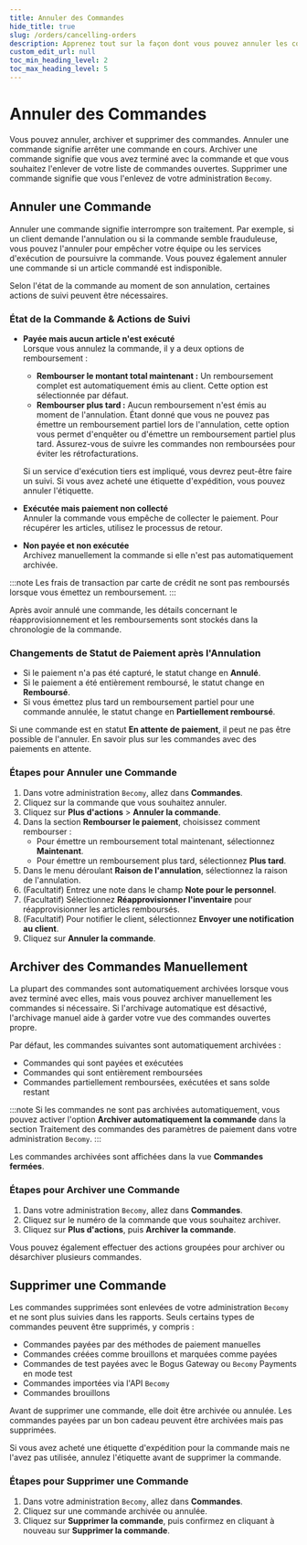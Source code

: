 ```yaml
---
title: Annuler des Commandes
hide_title: true
slug: /orders/cancelling-orders
description: Apprenez tout sur la façon dont vous pouvez annuler les commandes que vous avez reçues.
custom_edit_url: null
toc_min_heading_level: 2
toc_max_heading_level: 5
---
```



<head>
  <meta
    property="twitter:description"
    content="Apprenez tout sur la façon dont vous pouvez annuler les commandes que vous avez reçues."
  />
  <meta
    property="og:url"
    content="https://docs-becomy.surge.sh/orders/cancelling-orders"
  />
  <link rel="canonical" href="https://docs-becomy.surge.sh/orders" />
  <link
    rel="alternate"
    href="https://docs-becomy.surge.sh/orders/fr"
    hreflang="fr"
  />
</head>

# Annuler des Commandes

Vous pouvez annuler, archiver et supprimer des commandes. Annuler une commande signifie arrêter une commande en cours. Archiver une commande signifie que vous avez terminé avec la commande et que vous souhaitez l'enlever de votre liste de commandes ouvertes. Supprimer une commande signifie que vous l'enlevez de votre administration `Becomy`.

## Annuler une Commande

Annuler une commande signifie interrompre son traitement. Par exemple, si un client demande l'annulation ou si la commande semble frauduleuse, vous pouvez l'annuler pour empêcher votre équipe ou les services d'exécution de poursuivre la commande. Vous pouvez également annuler une commande si un article commandé est indisponible.

Selon l'état de la commande au moment de son annulation, certaines actions de suivi peuvent être nécessaires.

### État de la Commande & Actions de Suivi

- **Payée mais aucun article n'est exécuté**  
  Lorsque vous annulez la commande, il y a deux options de remboursement :

  - **Rembourser le montant total maintenant :** Un remboursement complet est automatiquement émis au client. Cette option est sélectionnée par défaut.
  - **Rembourser plus tard :** Aucun remboursement n'est émis au moment de l'annulation. Étant donné que vous ne pouvez pas émettre un remboursement partiel lors de l'annulation, cette option vous permet d'enquêter ou d'émettre un remboursement partiel plus tard. Assurez-vous de suivre les commandes non remboursées pour éviter les rétrofacturations.

  Si un service d'exécution tiers est impliqué, vous devrez peut-être faire un suivi. Si vous avez acheté une étiquette d'expédition, vous pouvez annuler l'étiquette.

- **Exécutée mais paiement non collecté**  
  Annuler la commande vous empêche de collecter le paiement. Pour récupérer les articles, utilisez le processus de retour.

- **Non payée et non exécutée**  
  Archivez manuellement la commande si elle n'est pas automatiquement archivée.

:::note
Les frais de transaction par carte de crédit ne sont pas remboursés lorsque vous émettez un remboursement.
:::

Après avoir annulé une commande, les détails concernant le réapprovisionnement et les remboursements sont stockés dans la chronologie de la commande.

### Changements de Statut de Paiement après l'Annulation

- Si le paiement n'a pas été capturé, le statut change en **Annulé**.
- Si le paiement a été entièrement remboursé, le statut change en **Remboursé**.
- Si vous émettez plus tard un remboursement partiel pour une commande annulée, le statut change en **Partiellement remboursé**.

Si une commande est en statut **En attente de paiement**, il peut ne pas être possible de l'annuler. En savoir plus sur les commandes avec des paiements en attente.

### Étapes pour Annuler une Commande

1. Dans votre administration `Becomy`, allez dans **Commandes**.
2. Cliquez sur la commande que vous souhaitez annuler.
3. Cliquez sur **Plus d'actions** > **Annuler la commande**.
4. Dans la section **Rembourser le paiement**, choisissez comment rembourser :
   - Pour émettre un remboursement total maintenant, sélectionnez **Maintenant**.
   - Pour émettre un remboursement plus tard, sélectionnez **Plus tard**.
5. Dans le menu déroulant **Raison de l'annulation**, sélectionnez la raison de l'annulation.
6. (Facultatif) Entrez une note dans le champ **Note pour le personnel**.
7. (Facultatif) Sélectionnez **Réapprovisionner l'inventaire** pour réapprovisionner les articles remboursés.
8. (Facultatif) Pour notifier le client, sélectionnez **Envoyer une notification au client**.
9. Cliquez sur **Annuler la commande**.

## Archiver des Commandes Manuellement

La plupart des commandes sont automatiquement archivées lorsque vous avez terminé avec elles, mais vous pouvez archiver manuellement les commandes si nécessaire. Si l'archivage automatique est désactivé, l'archivage manuel aide à garder votre vue des commandes ouvertes propre.

Par défaut, les commandes suivantes sont automatiquement archivées :

- Commandes qui sont payées et exécutées
- Commandes qui sont entièrement remboursées
- Commandes partiellement remboursées, exécutées et sans solde restant

:::note
Si les commandes ne sont pas archivées automatiquement, vous pouvez activer l'option **Archiver automatiquement la commande** dans la section Traitement des commandes des paramètres de paiement dans votre administration `Becomy`.
:::

Les commandes archivées sont affichées dans la vue **Commandes fermées**.

### Étapes pour Archiver une Commande

1. Dans votre administration `Becomy`, allez dans **Commandes**.
2. Cliquez sur le numéro de la commande que vous souhaitez archiver.
3. Cliquez sur **Plus d'actions**, puis **Archiver la commande**.

Vous pouvez également effectuer des actions groupées pour archiver ou désarchiver plusieurs commandes.

## Supprimer une Commande

Les commandes supprimées sont enlevées de votre administration `Becomy` et ne sont plus suivies dans les rapports. Seuls certains types de commandes peuvent être supprimés, y compris :

- Commandes payées par des méthodes de paiement manuelles
- Commandes créées comme brouillons et marquées comme payées
- Commandes de test payées avec le Bogus Gateway ou `Becomy` Payments en mode test
- Commandes importées via l'API `Becomy`
- Commandes brouillons

Avant de supprimer une commande, elle doit être archivée ou annulée. Les commandes payées par un bon cadeau peuvent être archivées mais pas supprimées.

Si vous avez acheté une étiquette d'expédition pour la commande mais ne l'avez pas utilisée, annulez l'étiquette avant de supprimer la commande.

### Étapes pour Supprimer une Commande

1. Dans votre administration `Becomy`, allez dans **Commandes**.
2. Cliquez sur une commande archivée ou annulée.
3. Cliquez sur **Supprimer la commande**, puis confirmez en cliquant à nouveau sur **Supprimer la commande**.
